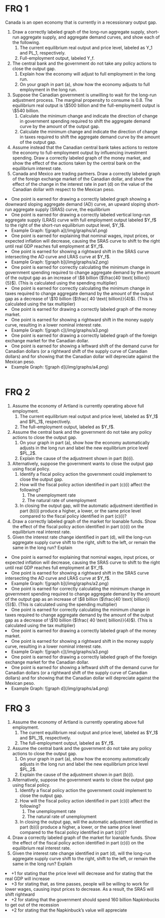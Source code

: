 # FRQ 1

Canada is an open economy that is currently in a recessionary output gap.

<ol className="alpha-list-mdx">
  <li>
    Draw a correctly labeled graph of the long-run aggregate supply, short-run
    aggregate supply, and aggregate demand curves, and show each of the
    following.
    <ol>
      <li>
        The current equilibrium real output and price level, labeled as Y_1 and
        PL_1, respectively.
      </li>
      <li>Full-employment output, labeled Y_f.</li>
    </ol>
  </li>
  <li>
    The central bank and the government do not take any policy actions to close
    the output gap.
    <ol>
      <li>
        Explain how the economy will adjust to full employment in the long run.
      </li>
      <li>
        On your graph in part (a), show how the economy adjusts to full
        employment in the long run.
      </li>
    </ol>
  </li>
  <li>
    Suppose the Canadian government is unwilling to wait for the long-run
    adjustment process. The marginal propensity to consume is 0.8. The
    equilibrium real output is \$500 billion and the full-employment output is
    \$540 billion.
    <ol>
      <li>
        Calculate the minimum change and indicate the direction of change in
        government spending required to shift the aggregate demand curve by the
        amount of the output gap.
      </li>
      <li>
        Calculate the minimum change and indicate the direction of change in
        taxes required to shift the aggregate demand curve by the amount of the
        output gap.
      </li>
    </ol>
  </li>
  <li>
    Assume instead that the Canadian central bank takes actions to restore the
    economy to full-employment output by influencing investment spending. Draw a
    correctly labeled graph of the money market, and show the effect of the
    actions taken by the central bank on the equilibrium interest rate.
  </li>
  <li>
    Canada and Mexico are trading partners. Draw a correctly labeled graph of
    the foreign exchange market of the Canadian dollar, and show the effect of
    the change in the interest rate in part (d) on the value of the Canadian
    dollar with respect to the Mexican peso.
  </li>
</ol>

<FRQ num={1} totalPoints={10}>
  <FRQCheck points={2}>
    <li>
      One point is earned for drawing a correctly labeled graph showing a
      downward sloping aggregate demand (AD) curve, an upward sloping
      short-run aggregate supply (SRAS) curve, the equilibrium
    </li>
    <li>
      One point is earned for drawing a correctly labeled vertical long-run
      aggregate supply (LRAS) curve with full employment output labeled $Y_f$
      to the right of the short-run equilibrium output level, $Y_1$.
    </li>
    <li>Example Graph: ![graph a](/img/graphs/a1.png)</li>
  </FRQCheck>
  <FRQCheck points={2}>
    <li>
      One point is earned for explaining that nominal wages, input prices, or
      expected inflation will decrease, causing the SRAS curve to shift to the
      right until real GDP reaches full employment at $Y_f$.
    </li>
    <li>
      One point is earned for showing a rightward shift in the SRAS curve
      intersecting the AD curve and LRAS curve at $Y_f$.
    </li>
    <li>Example Graph: ![graph b](/img/graphs/a2.png)</li>
  </FRQCheck>
  <FRQCheck points={2}>
    <li>
      One point is earned for correctly calculating the minimum change in government spending required to change aggregate demand by the amount of the output gap as an increase of \$8 billion ($\frac{40 \text{ billion}}{5}$). (This is calculated using the spending multiplier)
    </li>
    <li>
      One point is earned for correctly calculating the minimum change in taxes required to change
aggregate demand by the amount of the output gap as a decrease of \$10 billion ($\frac{ 40 \text{ billion}}{4}$). (This is calculated using the tax multiplier)
    </li>
  </FRQCheck>
  <FRQCheck points={2}>
    <li>
      One point is earned for drawing a correctly labeled graph of the money market.
    </li>
    <li>
      One point is earned for showing a rightward shift in the money supply curve, resulting in a lower nominal interest rate.
    </li>
    <li>Example Graph: ![graph c](/img/graphs/a3.png)</li>
  </FRQCheck>
  <FRQCheck points={2}>
    <li>
      One point is earned for drawing a correctly labeled graph of the foreign exchange market for the
Canadian dollar.
    </li>
    <li>
      One point is earned for showing a leftward shift of the demand curve for Canadian dollars (or a
rightward shift of the supply curve of Canadian dollars) and for showing that the Canadian dollar will depreciate against the Mexican peso.
    </li>
    <li>Example Graph: ![graph d](/img/graphs/a4.png)</li>
  </FRQCheck>
</FRQ>

<br />

# FRQ 2

<ol className="alpha-list-mdx">
  <li>
    Assume the economy of Artland is currently operating above full employment.
    <ol>
      <li>
        The current equilibrium real output and price level, labeled as $Y_1$
        and $PL_1$, respectively.
      </li>
      <li>The full-employment output, labeled as $Y_f$.</li>
    </ol>
  </li>
  <li>
    Assume the central bank and the government do not take any policy actions to
    close the output gap.
    <ol>
      <li>
        On your graph in part (a), show how the economy automatically adjusts in
        the long run and label the new equilibrium price level $PL_2$.
      </li>
      <li>Explain the cause of the adjustment shown in part (b)(i).</li>
    </ol>
  </li>
  <li>
    Alternatively, suppose the government wants to close the output gap using
    fiscal policy.
    <ol>
      <li>
        Identify a fiscal policy action the government could implement to close
        the output gap.
      </li>
      <li>
        How will the fiscal policy action identified in part (c)(i) affect the
        following?
        <ol>
          <li>The unemployment rate</li>
          <li>The natural rate of unemployment</li>
        </ol>
      </li>
      <li>
        In closing the output gap, will the automatic adjustment identified in
        part (b)(i) produce a higher, a lower, or the same price level compared
        to the fiscal policy identified in part (c)(i)?
      </li>
    </ol>
  </li>
  <li>
    Draw a correctly labeled graph of the market for loanable funds. Show the
    effect of the fiscal policy action identified in part (c)(i) on the
    equilibrium real interest rate.
  </li>
  <li>
    Given the interest rate change identified in part (d), will the long-run
    aggregate supply curve shift to the right, shift to the left, or remain the
    same in the long run? Explain
  </li>
</ol>

<FRQ num={2} totalPoints={8}>
  <FRQCheck points={2}>
    <li>
      One point is earned for explaining that nominal wages, input prices, or
      expected inflation will decrease, causing the SRAS curve to shift to the
      right until real GDP reaches full employment at $Y_f$.
    </li>
    <li>
      One point is earned for showing a rightward shift in the SRAS curve
      intersecting the AD curve and LRAS curve at $Y_f$.
    </li>
    <li>Example Graph: ![graph b](/img/graphs/a2.png)</li>
  </FRQCheck>
  <FRQCheck points={2}>
    <li>
      One point is earned for correctly calculating the minimum change in government spending required to change aggregate demand by the amount of the output gap as an increase of \$8 billion ($\frac{40 \text{ billion}}{5}$). (This is calculated using the spending multiplier)
    </li>
    <li>
      One point is earned for correctly calculating the minimum change in taxes required to change
aggregate demand by the amount of the output gap as a decrease of \$10 billion ($\frac{ 40 \text{ billion}}{4}$). (This is calculated using the tax multiplier)
    </li>
  </FRQCheck>
  <FRQCheck points={2}>
    <li>
      One point is earned for drawing a correctly labeled graph of the money market.
    </li>
    <li>
      One point is earned for showing a rightward shift in the money supply curve, resulting in a lower nominal interest rate.
    </li>
    <li>Example Graph: ![graph c](/img/graphs/a3.png)</li>
  </FRQCheck>
  <FRQCheck points={2}>
    <li>
      One point is earned for drawing a correctly labeled graph of the foreign exchange market for the
Canadian dollar.
    </li>
    <li>
      One point is earned for showing a leftward shift of the demand curve for Canadian dollars (or a
rightward shift of the supply curve of Canadian dollars) and for showing that the Canadian dollar will depreciate against the Mexican peso.
    </li>
    <li>Example Graph: ![graph d](/img/graphs/a4.png)</li>
  </FRQCheck>
</FRQ>


# FRQ 3

<ol className="alpha-list-mdx">
  <li>
    Assume the economy of Artland is currently operating above full employment.
    <ol>
      <li>
        The current equilibrium real output and price level, labeled as $Y_1$
        and $PL_1$, respectively.
      </li>
      <li>The full-employment output, labeled as $Y_f$.</li>
    </ol>
  </li>
  <li>
    Assume the central bank and the government do not take any policy actions to
    close the output gap.
    <ol>
      <li>
        On your graph in part (a), show how the economy automatically adjusts in
        the long run and label the new equilibrium price level $PL_2$.
      </li>
      <li>Explain the cause of the adjustment shown in part (b)(i).</li>
    </ol>
  </li>
  <li>
    Alternatively, suppose the government wants to close the output gap using
    fiscal policy.
    <ol>
      <li>
        Identify a fiscal policy action the government could implement to close
        the output gap.
      </li>
      <li>
        How will the fiscal policy action identified in part (c)(i) affect the
        following?
        <ol>
          <li>The unemployment rate</li>
          <li>The natural rate of unemployment</li>
        </ol>
      </li>
      <li>
        In closing the output gap, will the automatic adjustment identified in
        part (b)(i) produce a higher, a lower, or the same price level compared
        to the fiscal policy identified in part (c)(i)?
      </li>
    </ol>
  </li>
  <li>
    Draw a correctly labeled graph of the market for loanable funds. Show the
    effect of the fiscal policy action identified in part (c)(i) on the
    equilibrium real interest rate.
  </li>
  <li>
    Given the interest rate change identified in part (d), will the long-run
    aggregate supply curve shift to the right, shift to the left, or remain the
    same in the long run? Explain
  </li>
</ol>

<FRQ num={3} totalPoints={8}>

  <FRQCheck points={4}>
    <li>
      +1 for stating that the price level will decrease and for stating that the real GDP will increase
    </li>
    <li>
      +3 for stating that, as time passes, people will be willing to work for lower wages, causing input prices to decrease. As a result, the SRAS will shift rightward
    </li>
  </FRQCheck>
  <FRQCheck points={2}>
    <li>
      +2 for stating that the government should spend 160 billion Napkinbucks to get out of the recession
    </li>
  </FRQCheck>
  <FRQCheck points={2}>
    <li>
     +2 for stating that the Napkinbuck’s value will appreciate
    </li>
  </FRQCheck>
</FRQ>
